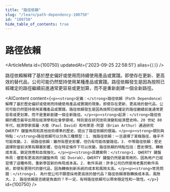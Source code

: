 ```yaml
---
title: "路徑依賴"
slug: "/learn/path-dependency-100750"
id: "100750"
hide_table_of_contents: true
---
```



# 路徑依賴

<ArticleMeta id={100750} updatedAt={'2023-09-25 22:58:51'} alias={`[]`} />
<div className='border-solid border-b border-t-0 my-4 border-[var(--ifm-color-gray-300)]' />

路徑依賴解釋了基於歷史偏好或使用而持續使用產品或實踐。即使存在更新、更高效的替代品，公司可能仍然堅持使用某種產品或實踐。路徑依賴發生是因為按照已經確定的路徑繼續前進通常更容易或更划算，而不是重新創建一個全新路徑。

<AIContent content={`<p><strong>定義：</strong>路徑依賴（Path Dependence）解釋了基於歷史偏好或使用而持續使用產品或實踐的現象。即使存在更新、更高效的替代品，公司可能仍然堅持使用某種產品或實踐。路徑依賴發生是因為按照已經確定的路徑繼續前進通常更容易或更划算，而不是重新創建一個全新路徑。</p><p><strong>起源：</strong>路徑依賴的概念最早出現在經濟學和社會學領域，特別是在研究技術演變和經濟歷史時。20 世紀 80 年代，經濟學家保羅·大衞（Paul David）和布萊恩·阿瑟（Brian Arthur）通過研究 QWERTY 鍵盤佈局和其他技術標準的歷史，提出了路徑依賴的理論。</p><p><strong>類別與特點：</strong>路徑依賴可以分為三種類型：1. 強路徑依賴：一旦選擇了某條路徑，幾乎不可能改變。2. 弱路徑依賴：雖然有歷史影響，但仍有可能改變路徑。3. 中等路徑依賴：歷史選擇對當前決策有顯著影響，但在特定條件下可以改變。路徑依賴的特點包括：歷史慣性、轉換成本高、鎖定效應和自我強化。</p><p><strong>具體案例：</strong>1. QWERTY 鍵盤佈局：儘管有更高效的鍵盤佈局（如 Dvorak），QWERTY 鍵盤仍然是最常用的，因為用户已經習慣了這種佈局，重新學習新的佈局成本高。2. 軟件系統：許多公司仍然使用老舊的軟件系統，即使有更現代的替代品，因為轉換到新系統的成本和風險太高。</p><p><strong>常見問題：</strong>1. 為什麼公司不願意採用更高效的替代品？路徑依賴導致轉換成本高，風險大。2. 路徑依賴是否總是負面的？不一定，有時路徑依賴可以帶來穩定性和一致性。</p>`} id={100750} />
